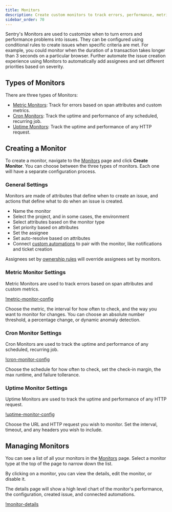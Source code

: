 ```yaml
---
title: Monitors
description: Create custom monitors to track errors, performance, metrics, and more, as issues.
sidebar_order: 70
---
```


Sentry's Monitors are used to customize when to turn errors and performance problems into issues. They can be configured using conditional rules to create issues when specific criteria are met. For example, you could monitor when the duration of a transaction takes longer than 3 seconds on a particular browser. Further automate the issue creation experience using Monitors to automatically add assignees and set different priorities based on severity. 

## Types of Monitors

There are three types of Monitors:

- [Metric Monitors](placeholder): Track for errors based on span attributes and custom metrics.
- [Cron Monitors](/product/monitors/crons/): Track the uptime and performance of any scheduled, recurring job.
- [Uptime Monitors](placeholder): Track the uptime and performance of any HTTP request.
    
## Creating a Monitor

To create a monitor, navigate to the [Monitors](https://sentry.io/issues/monitors/new/) page and click **Create Monitor**. You can choose between the three types of monitors. Each one will have a separate configuration process.

### General Settings

Monitors are made of attributes that define when to create an issue, and actions that define what to do when an issue is created.

- Name the monitor
- Select the project, and in some cases, the environment
- Select attributes based on the monitor type
- Set priority based on attributes
- Set the assignee
- Set auto-resolve based on attributes
- Connect [custom automations](/product/automations/custom-automations/) to pair with the monitor, like notifications and ticket creation

<Alert type="note">

Assignees set by [ownership rules](/product/issues/ownership-rules/) will override assignees set by monitors.

</Alert>

### Metric Monitor Settings

Metric Monitors are used to track errors based on span attributes and custom metrics. 

[!metric-monitor-config](./img/metric-monitor-config.png)

Choose the metric, the interval for how often to check, and the way you want to monitor for changes. You can choose an absolute number threshold, a percentage change, or dynamic anomaly detection.

### Cron Monitor Settings

Cron Monitors are used to track the uptime and performance of any scheduled, recurring job. 

[!cron-monitor-config](./img/cron-monitor-config.png)

Choose the schedule for how often to check, set the check-in margin, the max runtime, and failure tollerance.

### Uptime Monitor Settings

Uptime Monitors are used to track the uptime and performance of any HTTP request.

[!uptime-monitor-config](./img/uptime-monitor-config.png)

Choose the URL and HTTP request you wish to monitor. Set the interval, timeout, and any headers you wish to include.

## Managing Monitors

You can see a list of all your monitors in the [Monitors](https://sentry.io/issues/monitors/) page. Select a monitor type at the top of the page to narrow down the list. 

By clicking on a monitor, you can view the details, edit the monitor, or disable it.

The details page will show a high level chart of the monitor's performance, the configuration, created issue, and connected automations. 

[!monitor-details](./img/monitor-details.png)